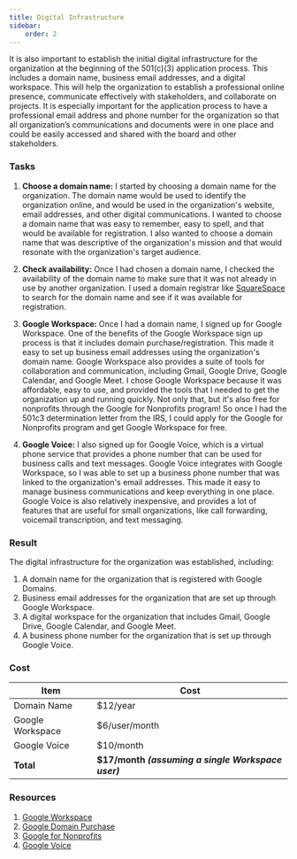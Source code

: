 ```yaml
---
title: Digital Infrastructure
sidebar:
    order: 2
---
```


It is also important to establish the initial digital infrastructure for the organization at the beginning of the 501(c)(3) application process. 
This includes a domain name, business email addresses, and a digital workspace. This will help the organization to establish a professional online 
presence, communicate effectively with stakeholders, and collaborate on projects. It is especially important for the application process to have a
professional email address and phone number for the organization so that all organization’s communications and documents were in one place and could
be easily accessed and shared with the board and other stakeholders.

### Tasks

<Steps>

1. **Choose a domain name:** I started by choosing a domain name for the organization. The domain name would be used to identify the organization online, and would be used in the organization's website, email addresses, and other digital communications. I wanted to choose a domain name that was easy to remember, easy to spell, and that would be available for registration. I also wanted to choose a domain name that was descriptive of the organization's mission and that would resonate with the organization's target audience.

1. **Check availability:** Once I had chosen a domain name, I checked the availability of the domain name to make sure that it was not already in use by another organization. I used a domain registrar like [SquareSpace](https://www.squarespace.com/) to search for the domain name and see if it was available for registration.

1. **Google Workspace:** Once I had a domain name, I signed up for Google Workspace. One of the benefits of the Google Workspace sign up process is that it includes domain purchase/registration. This made it easy to set up business email addresses using the organization's domain name. Google Workspace also provides a suite of tools for collaboration and communication, including Gmail, Google Drive, Google Calendar, and Google Meet. I chose Google Workspace because it was affordable, easy to use, and provided the tools that I needed to get the organization up and running quickly. Not only that, but it's also free for nonprofits through the Google for Nonprofits program! So once I had the 501c3 determination letter from the IRS, I could apply for the Google for Nonprofits program and get Google Workspace for free.

1. **Google Voice:** I also signed up for Google Voice, which is a virtual phone service that provides a phone number that can be used for business calls and text messages. Google Voice integrates with Google Workspace, so I was able to set up a business phone number that was linked to the organization's email addresses. This made it easy to manage business communications and keep everything in one place. Google Voice is also relatively inexpensive, and provides a lot of features that are useful for small organizations, like call forwarding, voicemail transcription, and text messaging.

</Steps>

### Result

The digital infrastructure for the organization was established, including:

1. A domain name for the organization that is registered with Google Domains.
1. Business email addresses for the organization that are set up through Google Workspace.
1. A digital workspace for the organization that includes Gmail, Google Drive, Google Calendar, and Google Meet.
1. A business phone number for the organization that is set up through Google Voice.

### Cost

| Item | Cost |
| --- | --- |
| Domain Name | $12/year |
| Google Workspace | $6/user/month |
| Google Voice | $10/month |
| **Total** | **$17/month _(assuming a single Workspace user)_** |

### Resources

1. [Google Workspace](https://workspace.google.com/)
1. [Google Domain Purchase](https://support.google.com/a/answer/53929?hl=en)
1. [Google for Nonprofits](https://www.google.com/nonprofits/)
1. [Google Voice](https://workspace.google.com/products/voice/#pricing-plans)